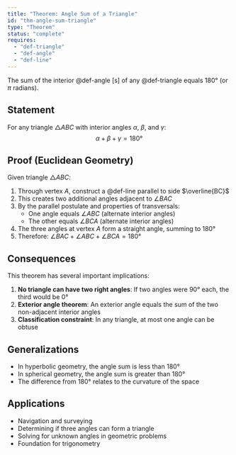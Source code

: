 ```yaml
---
title: "Theorem: Angle Sum of a Triangle"
id: "thm-angle-sum-triangle"
type: "Theorem"
status: "complete"
requires:
  - "def-triangle"
  - "def-angle"
  - "def-line"
---
```


The sum of the interior @def-angle[s] of any @def-triangle equals $180°$ (or $\pi$ radians).

## Statement

For any triangle $\triangle ABC$ with interior angles $\alpha$, $\beta$, and $\gamma$:
$$\alpha + \beta + \gamma = 180°$$

## Proof (Euclidean Geometry)

Given triangle $\triangle ABC$:

1. Through vertex $A$, construct a @def-line parallel to side $\overline{BC}$
2. This creates two additional angles adjacent to $\angle BAC$
3. By the parallel postulate and properties of transversals:
   - One angle equals $\angle ABC$ (alternate interior angles)
   - The other equals $\angle BCA$ (alternate interior angles)
4. The three angles at vertex $A$ form a straight angle, summing to $180°$
5. Therefore: $\angle BAC + \angle ABC + \angle BCA = 180°$

## Consequences

This theorem has several important implications:

1. **No triangle can have two right angles**: If two angles were $90°$ each, the third would be $0°$
2. **Exterior angle theorem**: An exterior angle equals the sum of the two non-adjacent interior angles
3. **Classification constraint**: In any triangle, at most one angle can be obtuse

## Generalizations

- In hyperbolic geometry, the angle sum is less than $180°$
- In spherical geometry, the angle sum is greater than $180°$
- The difference from $180°$ relates to the curvature of the space

## Applications

- Navigation and surveying
- Determining if three angles can form a triangle
- Solving for unknown angles in geometric problems
- Foundation for trigonometry